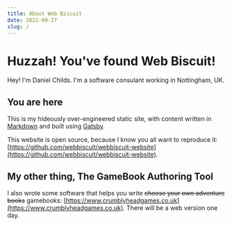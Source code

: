 ```yaml
---
title: About Web Biscuit
date: 2022-09-27
slug: /
---
```


# Huzzah! You've found Web Biscuit!

Hey! I'm Daniel Childs. I'm a software consulant working in Nottingham, UK.

## You are here

This is my hideously over-engineered static site, with content written in [Markdown](https://daringfireball.net/projects/markdown/) and built using [Gatsby](https://www.gatsbyjs.com/).

This website is open source, because I know you all want to reproduce it: [https://github.com/webbiscuit/webbiscuit-website](https://github.com/webbiscuit/webbiscuit-website).

## My other thing, The GameBook Authoring Tool

I also wrote some software that helps you write <s>choose your own adventure books</s> gamebooks: [https://www.crumblyheadgames.co.uk](https://www.crumblyheadgames.co.uk). There will be a web version one day.
